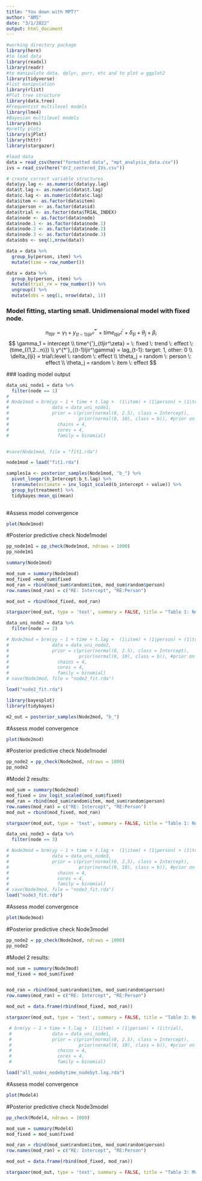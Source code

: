 ```yaml
---
title: "You down with MPT?"
author: "AMS"
date: "3/1/2022"
output: html_document
---
```


```r
#working directory package
library(here)
#to load data
library(readxl)
library(readr)
#to manipulate data, dplyr, purr, etc and to plot w ggplot2
library(tidyverse)
#list manipulation
library(rlist)
#Plot tree structure
library(data.tree)
#Frequentist multilevel models
library(lme4)
#Bayesian multilevel models
library(brms)
#pretty plots
library(sjPlot)
library(httr)
library(stargazer)
```

```r
#load data
data = read_csv(here("formatted data", "mpt_analysis_data.csv"))
ivs = read_csv(here("dr2_centered_IVs.csv"))
```

```r
# create correct variable structures 
data$yy.lag <- as.numeric(data$yy.lag)
data$t.lag <- as.numeric(data$t.lag)
data$c.lag <- as.numeric(data$c.lag)
data$item <- as.factor(data$item)
data$person <- as.factor(data$id)
data$trial <- as.factor(data$TRIAL_INDEX)
data$node <- as.factor(data$node)
data$node.1 <- as.factor(data$node.1)
data$node.2 <- as.factor(data$node.2)
data$node.3 <- as.factor(data$node.3)
data$obs <- seq(1,nrow(data))

data = data %>%
  group_by(person, item) %>%
  mutate(time = row_number())


```

```r
data = data %>%
  group_by(person, item) %>%
  mutate(trial_re = row_number()) %>%
  ungroup() %>%
  mutate(obs = seq(1, nrow(data), 1))
```

### Model fitting, starting small. Unidimensional model with fixed node.

$$ n_{tljir} = \gamma_1 + y^{*'}_{(t-1)ljir^\gamma} + time^{'}_{tljir^\zeta} + \delta_{lji} + \theta_j + \beta_i $$ $$ \gamma_1 = intercept \\
 time^{'}_{tljir^\zeta} = \: fixed \: trend \: effect \: (time_{(1,2...n)}) \\
  y^{*'}_{(t-1)ljir^\gamma} = lag_{t-1}: target: 1, other: 0 \\
 \delta_{lji} = trial\:level \: random \: effect \\
 \theta_j = random \: person \: effect \\
 \theta_j = random \: item \: effect
 $$

\#\#\# loading model output

```r
data_uni_node1 = data %>% 
  filter(node == 1)
# 
# Node1mod = brm(yy ~ 1 + time + t.lag +  (1|item) + (1|person) + (1|trial),
#                data = data_uni_node1,
#                prior = c(prior(normal(0, 2.5), class = Intercept),
#                          prior(normal(0, 10), class = b)), #prior on betas
#                  chains = 4,
#                  cores = 4,
#                  family = binomial)


#save(Node1mod, file = "fit1.rda")

node1mod = load("fit1.rda")
```

```r
samples1a <- posterior_samples(Node1mod, "b_") %>%
  pivot_longer(b_Intercept:b_t.lag) %>%
  transmute(estimate = inv_logit_scaled(b_intercept + value)) %>%
  group_by(treatment) %>%
  tidybayes:mean_qi(mean)
              
```

\#Assess model convergence

```r
plot(Node1mod)
```

\#Posterior predictive check Node1model

```r
pp_node1m1 = pp_check(Node1mod, ndraws = 1000)
pp_node1m1
```

```r
summary(Node1mod)

mod_sum = summary(Node1mod)
mod_fixed =mod_sum$fixed
mod_ran = rbind(mod_sum$random$item, mod_sum$random$person)
row.names(mod_ran) = c("RE: Intercept", "RE:Person")

mod_out = rbind(mod_fixed, mod_ran)

stargazer(mod_out, type = 'text', summary = FALSE, title = "Table 1: Node 1 with IV t.lag")

```

```r
data_uni_node2 = data %>% 
  filter(node == 2)

# Node2mod = brm(yy ~ 1 + time + t.lag +  (1|item) + (1|person) + (1|trial),
#                data = data_uni_node2,
#                prior = c(prior(normal(0, 2.5), class = Intercept),
#                          prior(normal(0, 10), class = b)), #prior on betas
#                  chains = 4,
#                  cores = 4, 
#                  family = binomial)
# save(Node2mod, file = "node2_fit.rda")

load("node2_fit.rda")
```

```r
library(bayesplot)
library(tidybayes)

m2_out = posterior_samples(Node2mod, "b_")

```

\#Assess model convergence

```r
plot(Node2mod)
```

\#Posterior predictive check Node1model

```r
pp_node2 = pp_check(Node2mod, ndraws = 1000)
pp_node2
```

\#Model 2 results:

```r
mod_sum = summary(Node2mod)
mod_fixed = inv_logit_scaled(mod_sum$fixed)
mod_ran = rbind(mod_sum$random$item, mod_sum$random$person)
row.names(mod_ran) = c("RE: Intercept", "RE:Person")
mod_out = rbind(mod_fixed, mod_ran)

stargazer(mod_out, type = 'text', summary = FALSE, title = "Table 1: Node 2 with IV t.lag")
```

```r
data_uni_node3 = data %>% 
  filter(node == 3)

# Node3mod = brm(yy ~ 1 + time + t.lag +  (1|item) + (1|person) + (1|trial),
#                data = data_uni_node3,
#                prior = c(prior(normal(0, 2.5), class = Intercept),
#                          prior(normal(0, 10), class = b)), #prior on betas
#                  chains = 4,
#                  cores = 4, 
#                  family = binomial)
# save(Node3mod, file = "node3_fit.rda")
load("node3_fit.rda")
```

\#Assess model convergence

```r
plot(Node3mod)
```

\#Posterior predictive check Node3model

```r
pp_node2 = pp_check(Node2mod, ndraws = 1000)
pp_node2
```

\#Model 2 results:

```r
mod_sum = summary(Node3mod)
mod_fixed = mod_sum$fixed


mod_ran = rbind(mod_sum$random$item, mod_sum$random$person)
row.names(mod_ran) = c("RE: Intercept", "RE:Person")

mod_out = data.frame(rbind(mod_fixed, mod_ran))

stargazer(mod_out, type = 'text', summary = FALSE, title = "Table 3: Node 3 with IV t.lag")

```

```r
 # brm(yy ~ 1 + time + t.lag +  (1|item) + (1|person) + (1|trial),
 #               data = data_uni_node1,
 #               prior = c(prior(normal(0, 2.5), class = Intercept),
 #                         prior(normal(0, 10), class = b)), #prior on betas
 #                 chains = 4,
 #                 cores = 4, 
 #                 family = binomial)

load("all_nodes_nodebytime_nodebyt.lag.rda")
```

\#Assess model convergence

```r
plot(Model4)
```

\#Posterior predictive check Node3model

```r
pp_check(Model4, ndraws = 1000)

```

```r
mod_sum = summary(Model4)
mod_fixed = mod_sum$fixed

mod_ran = rbind(mod_sum$random$item, mod_sum$random$person)
row.names(mod_ran) = c("RE: Intercept", "RE:Person")

mod_out = data.frame(rbind(mod_fixed, mod_ran))

stargazer(mod_out, type = 'text', summary = FALSE, title = "Table 3: Multilevel model with t.lag and c.lag")
```
